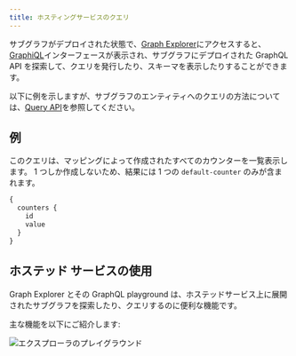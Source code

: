 ```yaml
---
title: ホスティングサービスのクエリ
---
```


サブグラフがデプロイされた状態で、[Graph Explorer](https://thegraph.com/hosted-service/)にアクセスすると、[GraphiQL](https://github.com/graphql/graphiql)インターフェースが表示され、サブグラフにデプロイされた GraphQL API を探索して、クエリを発行したり、スキーマを表示したりすることができます。

以下に例を示しますが、サブグラフのエンティティへのクエリの方法については、[Query API](/querying/graphql-api)を参照してください。

## 例

このクエリは、マッピングによって作成されたすべてのカウンターを一覧表示します。 1 つしか作成しないため、結果には 1 つの `default-counter` のみが含まれます。

```graphql
{
  counters {
    id
    value
  }
}
```

## ホステッド サービスの使用

Graph Explorer とその GraphQL playground は、ホステッドサービス上に展開されたサブグラフを探索したり、クエリするのに便利な機能です。

主な機能を以下にご紹介します:

![エクスプローラのプレイグラウンド](/img/explorer-playground.png)
